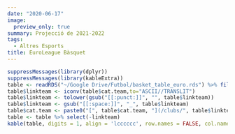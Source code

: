 ```yaml
---
date: "2020-06-17"
image:
  preview_only: true
summary: Projecció de 2021-2022
tags:
  - Altres Esports
title: EuroLeague Bàsquet
---
```

```r
suppressMessages(library(dplyr))
suppressMessages(library(kableExtra))
table <- readRDS("~/Google Drive/Futbol/basket_table_euro.rds") %>% filter(league == "league") %>% select(-league) %>% arrange(avg.rank) 
table$linkteam <- iconv(table$cat.team,to="ASCII//TRANSLIT")
table$linkteam <- tolower(gsub("[[:punct:]]", "", table$linkteam))
table$linkteam <- gsub("[[:space:]]", "_", table$linkteam)
table$cat.team <- paste0("[", table$cat.team, "](/clubs/", table$linkteam,"_basquet)")
table <- table %>% select(-linkteam)
kable(table, digits = 1, align = 'lcccccc', row.names = FALSE, col.names = c('Club','Qualitat', 'Class.', 'G-P', 'Campió',"Top 4","Playoff")) %>% add_header_above(c('Projecció' = 2, 'Mitjana' = 2, 'Probabilitat (%)' = 3)) %>% column_spec(1, bold = T) %>% column_spec(2, border_right = T) %>% column_spec(4, border_right = T)
```

